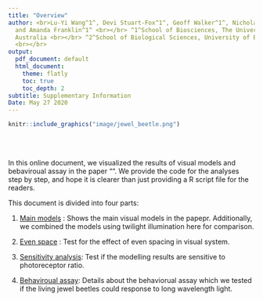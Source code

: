 ```yaml
---
title: "Overview"
author: <br>Lu-Yi Wang^1^, Devi Stuart-Fox^1^, Geoff Walker^1^, Nicholas W. Roberts^2^
  and Amanda Franklin^1^ <br></br> ^1^School of Biosciences, The University of Melbourne,
  Australia <br></br> ^2^School of Biological Sciences, University of Bristol, UK
  <br></br>
output:
  pdf_document: default
  html_document:
    theme: flatly
    toc: true
    toc_depth: 2
subtitle: Supplementary Information
Date: May 27 2020
---
```


```r
knitr::include_graphics("image/jewel_beetle.png")
```
</br>
</br>

In this online document, we visualized the results of visual models and bebaviroual assay in the paper "". We provide the code for the analyses step by step, and hope it is clearer than just providing a R script file for the readers.

This document is divided into four parts:

1. [Main models](main_models.html) : Shows the main visual models in the papepr. Additionally, we combined the models using twilight illumination here for comparison.

2. [Even space](even_space.html) : Test for the effect of even spacing in visual system.

3. [Sensitivity analysis](sensitivity_analysis.html): Test if the modelling results are sensitive to photoreceptor ratio.

4. [Behaviroual assay](behairoual_assay.html): Details about the behaviorual assay which we tested if the living jewel beetles could response to long wavelength light.



